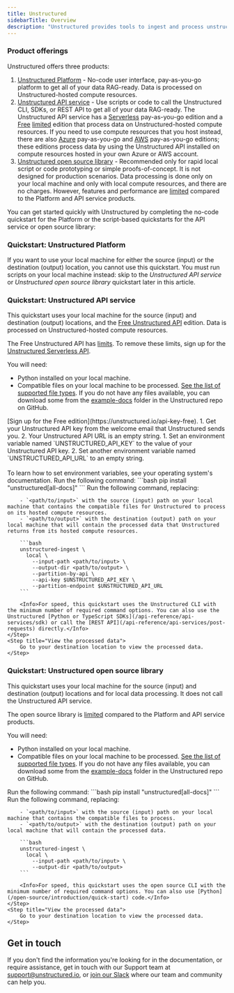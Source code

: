 ```yaml
---
title: Unstructured
sidebarTitle: Overview
description: "Unstructured provides tools to ingest and process unstructured documents for Retrieval Augmented Generation (RAG) and model fine-tuning."
---
```


### Product offerings

Unstructured offers three products:

1. [Unstructured Platform](/platform/overview "Platform") - No-code user interface, pay-as-you-go platform to get all of your data RAG-ready. Data is processed on Unstructured-hosted compute resources.
2. [Unstructured API service](/api-reference/api-services/overview "API") - Use scripts or code to call the Unstructured CLI, SDKs, or REST API to get all of your data RAG-ready. The Unstructured API service has a [Serverless](api-reference/api-services/saas-api-development-guide) pay-as-you-go edition and a [Free](/api-reference/api-services/free-api_) [limited](/api-reference/api-services/free-api#free-unstructured-api-limitations) edition that process data on Unstructured-hosted compute resources. If you need to use compute resources that you host instead, there are also [Azure](/api-reference/api-services/azure) pay-as-you-go and [AWS](/api-reference/api-services/aws) pay-as-you-go editions; these editions process data by using the Unstructured API installed on compute resources hosted in your own Azure or AWS account.
3. [Unstructured open source library](/open-source/introduction/overview/ "OSS") - Recommended only for rapid local script or code prototyping or simple proofs-of-concept. It is not designed for production scenarios. Data processing is done only on your local machine and only with local compute resources, and there are no charges. However, features and performance are [limited](/open-source/introduction/overview) compared to the Platform and API service products.

You can get started quickly with Unstructured by completing the no-code quickstart for the Platform or the script-based quickstarts for the API service or open source library:

### Quickstart: Unstructured Platform

<Info>If you want to use your local machine for either the source (input) or the destination (output) location, you cannot use this quickstart. You must run scripts on your local machine instead: skip to the _Unstructured API service_ or _Unstructured open source library_ quickstart later in this article.</Info>


<SharedPlatform />

### Quickstart: Unstructured API service

This quickstart uses your local machine for the source (input) and destination (output) locations, and the [Free Unstructured API](/api-reference/api-services/free-api) edition. Data is processed on Unstructured-hosted compute resources.

<Info>The Free Unstructured API has [limits](/api-reference/api-services/free-api#free-unstructured-api-limitations). To remove these limits, sign up for the [Unstructured Serverless API](/api-reference/api-services/saas-api-development-guide).</Info>

You will need:

- Python installed on your local machine.
- Compatible files on your local machine to be processed. [See the list of supported file types](/api-reference/api-services/overview#supported-file-types). If you do not have any files available, you can download some from the [example-docs](https://github.com/Unstructured-IO/unstructured/tree/main/example-docs) folder in the Unstructured repo on GitHub.

<Steps>
    <Step title="Sign up">
        [Sign up for the Free edition](https://unstructured.io/api-key-free).
    </Step>
    <Step title="Get your API key and API URL">
        1. Get your Unstructured API key from the welcome email that Unstructured sends you.
        2. Your Unstructured API URL is an empty string.
    </Step>
    <Step title="Set enviromnent variables">
        1. Set an environment variable named `UNSTRUCTURED_API_KEY` to the value of your Unstructured API key.
        2. Set another environment variable named `UNSTRUCTURED_API_URL` to an empty string.<br/><br/>
        To learn how to set environment variables, see your operating system's documentation.
    </Step>
    <Step title="Install the API library">
        Run the following command:
        ```bash
        pip install "unstructured[all-docs]"
        ```
    </Step>
    <Step title="Run the code">
        Run the following command, replacing:

        - `<path/to/input>` with the source (input) path on your local machine that contains the compatible files for Unstructured to process on its hosted compute resources.
        - `<path/to/output>` with the destination (output) path on your local machine that will contain the processed data that Unstructured returns from its hosted compute resources.

        ```bash
        unstructured-ingest \
          local \
            --input-path <path/to/input> \
            --output-dir <path/to/output> \
            --partition-by-api \
            --api-key $UNSTRUCTURED_API_KEY \
            --partition-endpoint $UNSTRUCTURED_API_URL
        ```

        <Info>For speed, this quickstart uses the Unstructured CLI with the minimum number of required command options. You can also use the Unstructured [Python or TypeScript SDKs](/api-reference/api-services/sdk) or call the [REST API](/api-reference/api-services/post-requests) directly.</Info>
    </Step>
    <Step title="View the processed data">
        Go to your destination location to view the processed data.
    </Step>
</Steps>

### Quickstart: Unstructured open source library

This quickstart uses your local machine for the source (input) and destination (output) locations and for local data processing. It does not call the Unstructured API service.

<Info>The open source library is [limited](/open-source/introduction/overview) compared to the Platform and API service products.</Info>

You will need:

- Python installed on your local machine.
- Compatible files on your local machine to be processed. [See the list of supported file types](/api-reference/api-services/overview#supported-file-types). If you do not have any files available, you can download some from the [example-docs](https://github.com/Unstructured-IO/unstructured/tree/main/example-docs) folder in the Unstructured repo on GitHub.

<Steps>
    <Step title="Install the open source library">
        Run the following command:
        ```bash
        pip install "unstructured[all-docs]"
        ```
    </Step>
    <Step title="Run the code">
        Run the following command, replacing:

        - `<path/to/input>` with the source (input) path on your local machine that contains the compatible files to process.
        - `<path/to/output>` with the destination (output) path on your local machine that will contain the processed data.

        ```bash
        unstructured-ingest \
          local \
            --input-path <path/to/input> \
            --output-dir <path/to/output>
        ```

        <Info>For speed, this quickstart uses the open source CLI with the minimum number of required command options. You can also use [Python](/open-source/introduction/quick-start) code.</Info>
    </Step>
    <Step title="View the processed data">
        Go to your destination location to view the processed data.
    </Step>
</Steps>

## Get in touch

If you don't find the information you're looking for in the documentation, or require assistance,
get in touch with our Support team at [support@unstructured.io](mailto:support%40unstructured.io),
or [join our Slack](https://short.unstructured.io/pzw05l7) where our team and community can help you.

